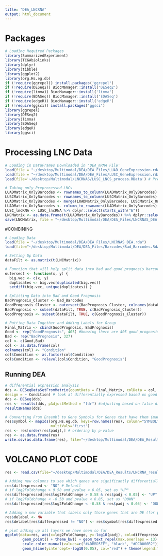 ```yaml
---
title: "DEA_LNCRNA"
output: html_document
---
```


# Packages

```r
# Loading Required Packages
library(SummarizedExperiment)
library(TCGAbiolinks)
library(dplyr)
library(tibble)
library(ggplot2)
library(org.Hs.eg.db)
if (!require(ggrepel)) install.packages('ggrepel')
if (!require(DESeq2)) BiocManager::install('DESeq2')
if (!require(limma)) BiocManager::install('limma')
if (!require(EDASeq)) BiocManager::install('EDASeq')
if (!require(edgeR)) BiocManager::install('edgeR')
if (!require(ggsci)) install.packages('ggsci')
library(ggrepel)
library(DESeq2)
library(limma)
library(EDASeq)
library(edgeR)
library(ggsci)
```

# Processing LNC Data

```r
# Loading in DataFrames Downloaded in 'DEA_mRNA File'
load(file = "~/desktop/Multimodal/DEA/DEA_Files/LUAD_GeneExpression.rda")
load(file = "~/desktop/Multimodal/DEA/DEA_Files/LUSC_GeneExpression.rda")
load(file='~/desktop/Multimodal/LNCRNAS/LUSC_LNCS_process.RData') # Preprocessed LNCs File

# Taking only Preprocessed LNCs 
LUADMatrix_OnlyBarcodes <- rownames_to_column(LUADMatrix_OnlyBarcodes)
LUSCMatrix_OnlyBarcodes <- rownames_to_column(LUSCMatrix_OnlyBarcodes)
LUADMatrix_OnlyBarcodes <- merge(LUADMatrix_OnlyBarcodes, LUSCMatrix_OnlyBarcodes, by="rowname")
LUADMatrix_OnlyBarcodes <- column_to_rownames(LUADMatrix_OnlyBarcodes)
LUSC_lncRNA <- LUSC_lncRNA %>% dplyr::select(starts_with("E"))
LNCMatrix <- as.data.frame(t(LUADMatrix_OnlyBarcodes)) %>% dplyr::select(all_of(colnames(LUSC_lncRNA)))
save(LNCMatrix, file = "~/desktop/Multimodal/DEA/DEA_Files/LNCRNAS_DEA.rda") # Saving Result
```

#COMBINING

```r
# Loading Data
load(file = "~/desktop/Multimodal/DEA/DEA_Files/LNCRNAS_DEA.rda")
load(file="~/desktop/Multimodal/DEA/DEA_Files/Barcodes/Bad_Barcodes.Rdata")

# Setting Up Data
dataFilt <- as.matrix(t(LNCMatrix))

# Function that will help split data into bad and good prognosis barcodes
outersect <- function(x, y) {
  big.vec <- c(x, y)
  duplicates <- big.vec[duplicated(big.vec)]
  setdiff(big.vec, unique(duplicates)) }

# Splitting Data into Bad and Good Prognosis
BadPrognosis_Cluster <- Bad_Barcodes
GoodPrognosis_Cluster <- outersect(BadPrognosis_Cluster, colnames(dataFilt))
BadPrognosis <- subset(dataFilt, TRUE, c(BadPrognosis_Cluster))
GoodPrognosis <- subset(dataFilt, TRUE, c(GoodPrognosis_Cluster))

# Putting Data Together and Adding Labels for Group
Final_Matrix <- cbind(GoodPrognosis, BadPrognosis)
Good <- rep("GoodPrognosis", 405) #knowing there are 405 good prognosis pts and data is in order
Bad <- rep("BadPrognosis", 327)
col <- c(Good,Bad)
col <- as.data.frame(col)
colnames(col) <- "Condition"
col$Condition <- as.factor(col$Condition)
col$Condition <- relevel(col$Condition, "GoodPrognosis")
```

## Running DEA

```r
# differential expression analysis
dds <- DESeqDataSetFromMatrix(countData = Final_Matrix, colData = col,
design = ~ Condition) # look at differentially expressed based on good or bad prognosis
dds <- DESeq(dds)
res <- results(dds, pAdjustMethod = "fdr") #adjusting based on false discovery rate
resultsNames(dds)

# Converting From Ensembl to Gene Symbols for Genes that have them (many LNCs don't)
res$symbol <- mapIds(org.Hs.eg.db, keys=row.names(res), column="SYMBOL", keytype="ENSEMBL",
                     multiVals="first")
res <- res[order(res$padj),] # ordering by p-value
res <- as.data.frame(res)
write.csv(as.data.frame(res), file="~/desktop/Multimodal/DEA/DEA_Results/LNCRNA_results.csv") #Saving Results from DEA Analysis
```

# VOLCANO PLOT CODE

```r
res <- read.csv(file="~/desktop/Multimodal/DEA/DEA_Results/LNCRNA_results.csv") # Re-loading data

# Adding new columns to see which genes are significantly differentially expressed
res$diffexpressed <- "NO" # Default
# if log2Foldchange > 0.58 and pvalue < 0.05, set as "UP" 
res$diffexpressed[res$log2FoldChange > 0.58 & res$padj < 0.05] <- "UP"
# if log2Foldchange < -0.58 and pvalue < 0.05, set as "DOWN"
res$diffexpressed[res$log2FoldChange < -0.58 & res$padj < 0.05] <- "DOWN"

# Adding a new variable that labels only those genes that are DE (for plotting below)
res$delabel <- NA
res$delabel[res$diffexpressed != "NO"] <- res$symbol[res$diffexpressed != "NO"]

# plot adding up all layers we have seen so far
ggplot(data=res, aes(x=log2FoldChange, y=-log10(padj), col=diffexpressed, label=delabel)) +
        geom_point() + theme_bw() + geom_text_repel(max.overlaps = 13) +
        scale_color_manual(values=c("#4DBBD5FF", "black", "#DC0000B2")) + labs(y="-log10(P)", title="lncRNA") + geom_vline(xintercept=c(-0.58, 0.58), col="red") +
        geom_hline(yintercept=-log10(0.05), col="red") + theme(legend.title=element_blank())
```
